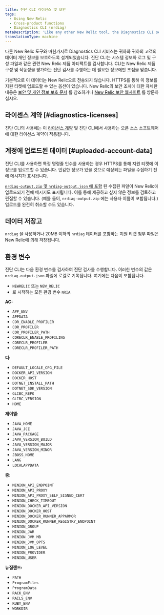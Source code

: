 ```yaml
---
title: 진단 CLI 라이선스 및 보안
tags:
  - Using New Relic
  - Cross-product functions
  - Diagnostics CLI (nrdiag)
metaDescription: 'Like any other New Relic tool, the Diagnostics CLI service (nrdiag) is designed to protect data privacy for you and your customers.'
translationType: machine
---
```


다른 New Relic 도구와 마찬가지로 Diagnostics CLI 서비스는 귀하와 귀하의 고객의 데이터 개인 정보를 보호하도록 설계되었습니다. 진단 CLI는 시스템 정보와 로그 및 구성 파일과 같은 관련 New Relic 제품 아티팩트를 검사합니다. CLI는 New Relic 제품 구성 및 작동성을 평가하는 진단 검사를 수행하는 데 필요한 정보에만 초점을 맞춥니다.

기본적으로 이 데이터는 New Relic으로 전송되지 않습니다. HTTPS를 통해 이 정보를 지원 티켓에 업로드할 수 있는 옵션이 있습니다. New Relic의 보안 조치에 대한 자세한 내용은 [보안 및 개인 정보 보호 문서](/docs/security/security-privacy/data-privacy/data-privacy-new-relic) 를 참조하거나 [New Relic 보안 웹사이트](https://newrelic.com/security) 를 방문하십시오.

## 라이센스 계약 [#diagnostics-licenses]

진단 CLI의 사용에는 이 [라이선스 계약](/docs/licenses/license-information/other-licenses/new-relic-diagnostics-licenses) 및 진단 CLI에서 사용하는 오픈 소스 소프트웨어에 대한 라이선스 계약이 적용됩니다.

## 계정에 업로드된 데이터 [#uploaded-account-data]

진단 CLI를 사용하면 특정 명령줄 인수를 사용하는 경우 HTTPS를 통해 지원 티켓에 이 정보를 업로드할 수 있습니다. 민감한 정보가 있을 것으로 예상되는 파일을 수집하기 전에 메시지가 표시됩니다.

[`nrdiag-output.zip` 및 `nrdiag-output.json` 에 포함](/docs/using-new-relic/cross-product-functions/diagnostics-cli-nrdiag/interpret-nrdiag-output) 된 수집된 파일이 New Relic에 업로드되기 전에 메시지도 표시됩니다. 이를 통해 제공하고 싶지 않은 정보를 검토하고 편집할 수 있습니다. (예를 들어, `nrdiag-output.zip` 에는 사용자 이름이 포함됩니다.) 업로드를 완전히 취소할 수도 있습니다.

## 데이터 저장고

`nrdiag` 을 사용하거나 20MB 이하의 `nrdiag` 데이터를 포함하는 지원 티켓 첨부 파일은 New Relic에 의해 저장됩니다.

## 환경 변수

진단 CLI는 다음 환경 변수를 검사하여 진단 검사를 수행합니다. 이러한 변수의 값은 `nrdiag-output.json` 파일에 로컬로 기록됩니다. 여기에는 다음이 포함됩니다.

* `NEWRELIC` 또는 `NEW_RELIC`
* 로 시작하는 모든 환경 변수 `NRIA`

**AC:**

* `APP_ENV`
* `APPDATA`
* `COR_ENABLE_PROFILER`
* `COR_PROFILER`
* `COR_PROFILER_PATH`
* `CORECLR_ENABLE_PROFILING`
* `CORECLR_PROFILER`
* `CORECLR_PROFILER_PATH`

**디:**

* `DEFAULT_LOCALE_CFG_FILE`
* `DOCKER_API_VERSION`
* `DOCKER_HOST`
* `DOTNET_INSTALL_PATH`
* `DOTNET_SDK_VERSION`
* `GLIBC_REPO`
* `GLIBC_VERSION`
* `HOME`

**제이엘:**

* `JAVA_HOME`
* `JAVA_JCE`
* `JAVA_PACKAGE`
* `JAVA_VERSION_BUILD`
* `JAVA_VERSION_MAJOR`
* `JAVA_VERSION_MINOR`
* `JBOSS_HOME`
* `LANG`
* `LOCALAPPDATA`

**중:**

* `MINION_API_ENDPOINT`
* `MINION_API_PROXY`
* `MINION_API_PROXY_SELF_SIGNED_CERT`
* `MINION_CHECK_TIMEOUT`
* `MINION_DOCKER_API_VERSION`
* `MINION_DOCKER_HOST`
* `MINION_DOCKER_RUNNER_APPARMOR`
* `MINION_DOCKER_RUNNER_REGISTRY_ENDPOINT`
* `MINION_GROUP`
* `MINION_JAR`
* `MINION_JVM_MB`
* `MINION_JVM_OPTS`
* `MINION_LOG_LEVEL`
* `MINION_PROVIDER`
* `MINION_USER`

**뉴질랜드:**

* `PATH`
* `ProgramFiles`
* `ProgramData`
* `RACK_ENV`
* `RAILS_ENV`
* `RUBY_ENV`
* `WORKDIR`